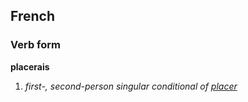 ==French==
===Verb form===
'''placerais'''

# ''first-, second-person singular conditional of [[placer]]''